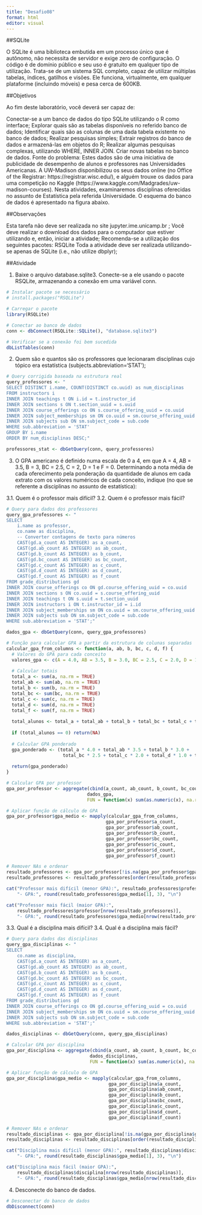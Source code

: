 ---
title: "Desafio08"
format: html
editor: visual
---

##SQLite

O SQLite é uma biblioteca embutida em um processo único que é autônomo, não necessita de servidor e exige zero de configuração. O código é de domínio público e seu uso é gratuito em qualquer tipo de utilização. Trata-se de um sistema SQL completo, capaz de utilizar múltiplas tabelas, índices, gatilhos e visões. Ele funciona, virtualmente, em qualquer plataforme (incluindo móveis) e pesa cerca de 600KB.


##Objetivos

Ao fim deste laboratório, você deverá ser capaz de:

Conectar-se a um banco de dados do tipo SQLite utilizando o R como interface;
Explorar quais são as tabelas disponíveis no referido banco de dados;
Identificar quais são as colunas de uma dada tabela existente no banco de dados;
Realizar pesquisas simples;
Extrair registros do banco de dados e armazená-las em objetos do R;
Realizar algumas pesquisas complexas, utilizando WHERE, INNER JOIN.
Criar novas tabelas no banco de dados.
Fonte do problema:
Estes dados são de uma iniciativa de publicidade de desempenho de alunos e professores nas Universidades Americanas. A UW-Madison disponibilizou os seus dados online (no Office of the Registrar: https://registrar.wisc.edu/), e alguém trouxe os dados para uma competição no Kaggle (https://www.kaggle.com/Madgrades/uw-madison-courses). Nesta atividades, examinaremos disciplinas oferecidas no assunto de Estatística pela referida Universidade. O esquema do banco de dados é apresentado na figura abaixo.


##Observações

Esta tarefa não deve ser realizada no site jupyter.ime.unicamp.br ;
Você deve realizar o download dos dados para o computador que estiver utilizando e, então, iniciar a atividade;
Recomenda-se a utilização dos seguintes pacotes:
RSQLite
Toda a atividade deve ser realizada utilizando-se apenas de SQLite (i.e., não utilize dbplyr);


##Atividade


1. Baixe o arquivo database.sqlite3. Conecte-se a ele usando o pacote RSQLite, armazenando a conexão em uma variável conn.

```{r}
# Instalar pacote se necessário
# install.packages("RSQLite")

# Carregar o pacote
library(RSQLite)

# Conectar ao banco de dados
conn <- dbConnect(RSQLite::SQLite(), "database.sqlite3")

# Verificar se a conexão foi bem sucedida
dbListTables(conn)
```

2. Quem são e quantos são os professores que lecionaram disciplinas cujo tópico era estatística (subjects.abbreviation='STAT');

```{r}
# Query corrigida baseada na estrutura real
query_professores <- "
SELECT DISTINCT i.name, COUNT(DISTINCT co.uuid) as num_disciplinas
FROM instructors i
INNER JOIN teachings t ON i.id = t.instructor_id
INNER JOIN sections s ON t.section_uuid = s.uuid
INNER JOIN course_offerings co ON s.course_offering_uuid = co.uuid
INNER JOIN subject_memberships sm ON co.uuid = sm.course_offering_uuid
INNER JOIN subjects sub ON sm.subject_code = sub.code
WHERE sub.abbreviation = 'STAT'
GROUP BY i.name
ORDER BY num_disciplinas DESC;"

professores_stat <- dbGetQuery(conn, query_professores)
```

3. O GPA americano é definido numa escala de 0 a 4, em que A = 4, AB = 3.5, B = 3, BC = 2.5, C = 2, D = 1 e F = 0. Determinando a nota média de cada oferecimento pela ponderação da quantidade de alunos em cada extrato com os valores numéricos de cada conceito, indique (no que se referente a disciplinas no assunto de estatística):

3.1. Quem é o professor mais difícil?
3.2. Quem é o professor mais fácil?

```{r}
# Query para dados dos professores
query_gpa_professores <- "
SELECT 
    i.name as professor,
    co.name as disciplina,
    -- Converter contagens de texto para números
    CAST(gd.a_count AS INTEGER) as a_count,
    CAST(gd.ab_count AS INTEGER) as ab_count,
    CAST(gd.b_count AS INTEGER) as b_count,
    CAST(gd.bc_count AS INTEGER) as bc_count,
    CAST(gd.c_count AS INTEGER) as c_count,
    CAST(gd.d_count AS INTEGER) as d_count,
    CAST(gd.f_count AS INTEGER) as f_count
FROM grade_distributions gd
INNER JOIN course_offerings co ON gd.course_offering_uuid = co.uuid
INNER JOIN sections s ON co.uuid = s.course_offering_uuid
INNER JOIN teachings t ON s.uuid = t.section_uuid
INNER JOIN instructors i ON t.instructor_id = i.id
INNER JOIN subject_memberships sm ON co.uuid = sm.course_offering_uuid
INNER JOIN subjects sub ON sm.subject_code = sub.code
WHERE sub.abbreviation = 'STAT';"

dados_gpa <- dbGetQuery(conn, query_gpa_professores)

# Função para calcular GPA a partir da estrutura de colunas separadas
calcular_gpa_from_columns <- function(a, ab, b, bc, c, d, f) {
  # Valores do GPA para cada conceito
  valores_gpa <- c(A = 4.0, AB = 3.5, B = 3.0, BC = 2.5, C = 2.0, D = 1.0, F = 0.0)
  
  # Calcular totais
  total_a <- sum(a, na.rm = TRUE)
  total_ab <- sum(ab, na.rm = TRUE)
  total_b <- sum(b, na.rm = TRUE)
  total_bc <- sum(bc, na.rm = TRUE)
  total_c <- sum(c, na.rm = TRUE)
  total_d <- sum(d, na.rm = TRUE)
  total_f <- sum(f, na.rm = TRUE)
  
  total_alunos <- total_a + total_ab + total_b + total_bc + total_c + total_d + total_f
  
  if (total_alunos == 0) return(NA)
  
  # Calcular GPA ponderado
  gpa_ponderado <- (total_a * 4.0 + total_ab * 3.5 + total_b * 3.0 + 
                     total_bc * 2.5 + total_c * 2.0 + total_d * 1.0 + total_f * 0.0) / total_alunos
  
  return(gpa_ponderado)
}

# Calcular GPA por professor
gpa_por_professor <- aggregate(cbind(a_count, ab_count, b_count, bc_count, c_count, d_count, f_count) ~ professor, 
                              dados_gpa, 
                              FUN = function(x) sum(as.numeric(x), na.rm = TRUE))

# Aplicar função de cálculo de GPA
gpa_por_professor$gpa_medio <- mapply(calcular_gpa_from_columns,
                                     gpa_por_professor$a_count,
                                     gpa_por_professor$ab_count,
                                     gpa_por_professor$b_count,
                                     gpa_por_professor$bc_count,
                                     gpa_por_professor$c_count,
                                     gpa_por_professor$d_count,
                                     gpa_por_professor$f_count)

# Remover NAs e ordenar
resultado_professores <- gpa_por_professor[!is.na(gpa_por_professor$gpa_medio), c("professor", "gpa_medio")]
resultado_professores <- resultado_professores[order(resultado_professores$gpa_medio), ]

cat("Professor mais difícil (menor GPA):", resultado_professores$professor[1], 
    "- GPA:", round(resultado_professores$gpa_medio[1], 3), "\n")

cat("Professor mais fácil (maior GPA):", 
    resultado_professores$professor[nrow(resultado_professores)], 
    "- GPA:", round(resultado_professores$gpa_medio[nrow(resultado_professores)], 3), "\n")
```

3.3. Qual é a disciplina mais difícil?
3.4. Qual é a disciplina mais fácil?

```{r}
# Query para dados das disciplinas
query_gpa_disciplinas <- "
SELECT 
    co.name as disciplina,
    CAST(gd.a_count AS INTEGER) as a_count,
    CAST(gd.ab_count AS INTEGER) as ab_count,
    CAST(gd.b_count AS INTEGER) as b_count,
    CAST(gd.bc_count AS INTEGER) as bc_count,
    CAST(gd.c_count AS INTEGER) as c_count,
    CAST(gd.d_count AS INTEGER) as d_count,
    CAST(gd.f_count AS INTEGER) as f_count
FROM grade_distributions gd
INNER JOIN course_offerings co ON gd.course_offering_uuid = co.uuid
INNER JOIN subject_memberships sm ON co.uuid = sm.course_offering_uuid
INNER JOIN subjects sub ON sm.subject_code = sub.code
WHERE sub.abbreviation = 'STAT';"

dados_disciplinas <- dbGetQuery(conn, query_gpa_disciplinas)

# Calcular GPA por disciplina
gpa_por_disciplina <- aggregate(cbind(a_count, ab_count, b_count, bc_count, c_count, d_count, f_count) ~ disciplina, 
                               dados_disciplinas, 
                               FUN = function(x) sum(as.numeric(x), na.rm = TRUE))

# Aplicar função de cálculo de GPA
gpa_por_disciplina$gpa_medio <- mapply(calcular_gpa_from_columns,
                                      gpa_por_disciplina$a_count,
                                      gpa_por_disciplina$ab_count,
                                      gpa_por_disciplina$b_count,
                                      gpa_por_disciplina$bc_count,
                                      gpa_por_disciplina$c_count,
                                      gpa_por_disciplina$d_count,
                                      gpa_por_disciplina$f_count)

# Remover NAs e ordenar
resultado_disciplinas <- gpa_por_disciplina[!is.na(gpa_por_disciplina$gpa_medio), c("disciplina", "gpa_medio")]
resultado_disciplinas <- resultado_disciplinas[order(resultado_disciplinas$gpa_medio), ]

cat("Disciplina mais difícil (menor GPA):", resultado_disciplinas$disciplina[1], 
    "- GPA:", round(resultado_disciplinas$gpa_medio[1], 3), "\n")

cat("Disciplina mais fácil (maior GPA):", 
    resultado_disciplinas$disciplina[nrow(resultado_disciplinas)], 
    "- GPA:", round(resultado_disciplinas$gpa_medio[nrow(resultado_disciplinas)], 3), "\n")
```

4. Desconecte do banco de dados.

```{r}
# Desconectar do banco de dados
dbDisconnect(conn)
```